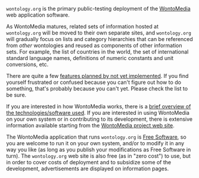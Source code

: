 <!-- Copyright (c)  2010  Glen E. Ivey
     Permission is granted to copy, distribute and/or modify this document
     under the terms of the GNU Free Documentation License, Version 1.3;
     with no Invariant Sections, no Front-Cover Texts, and no Back-Cover Texts.
     A copy of the license is in the file COPYING.DOCUMENTATION
  -->


<tt>wontology.org</tt> is the primary public-testing deployment of the [[WontoMedia|WontoMedia]] web application software.

As WontoMedia matures, related sets of information hosted at <tt>wontology.org</tt> will be moved to their own separate sites, and <tt>wontology.org</tt> will gradually focus on lists and category hierarchies that can be referenced from ''other'' wontologies and reused as components of other information sets.  For example, the list of countries in the world, the set of international standard language names, definitions of numeric constants and unit conversions, etc.

There are quite a few [[WmHelp:MajorRoadmap|features planned by not yet implemented]].  If you find yourself frustrated or confused because you can't figure out how to do something, that's probably because you can't yet.  Please check the list to be sure.

If you are interested in how WontoMedia works, there is a [[WmHelp:Technologies|brief overview of the technologies/software used]].  If you are interested in using WontoMedia on your own system or in contributing to its development, there is extensive information available starting from the [http://wontomedia.rubyforge.org/ WontoMedia project web site].

The WontoMedia application that runs <tt>wontology.org</tt> is [http://en.wikipedia.org/wiki/Free_software Free Software], so you are welcome to run it on your own system, and/or to modify it in any way you like (as long as you publish your modifications as Free Software in turn).  The <tt>wontology.org</tt> web site is also free (as in "zero cost") to use, but in order to cover costs of deployment and to subsidize some of the development, advertisements are displayed on information pages.

